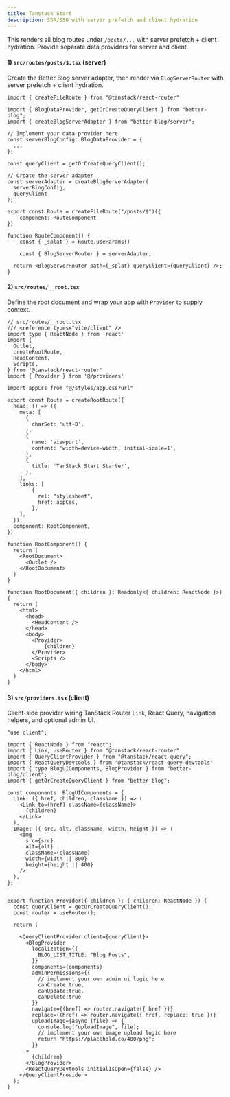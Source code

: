 ```yaml
---
title: Tanstack Start
description: SSR/SSG with server prefetch and client hydration
---
```


This renders all blog routes under `/posts/...` with server prefetch + client hydration. Provide separate data providers for server and client.

#### 1) `src/routes/posts/$.tsx` (server)
Create the Better Blog server adapter, then render via `BlogServerRouter` with server prefetch + client hydration.

```tsx
import { createFileRoute } from "@tanstack/react-router"

import { BlogDataProvider, getOrCreateQueryClient } from "better-blog";
import { createBlogServerAdapter } from "better-blog/server";

// Implement your data provider here
const serverBlogConfig: BlogDataProvider = {
  ...
};

const queryClient = getOrCreateQueryClient();

// Create the server adapter
const serverAdapter = createBlogServerAdapter(
  serverBlogConfig,
  queryClient
);

export const Route = createFileRoute("/posts/$")({
    component: RouteComponent
})

function RouteComponent() {
    const { _splat } = Route.useParams()

    const { BlogServerRouter } = serverAdapter;

  return <BlogServerRouter path={_splat} queryClient={queryClient} />;
}
```

#### 2) `src/routes/__root.tsx`
Define the root document and wrap your app with `Provider` to supply context.

```tsx
// src/routes/__root.tsx
/// <reference types="vite/client" />
import type { ReactNode } from 'react'
import {
  Outlet,
  createRootRoute,
  HeadContent,
  Scripts,
} from '@tanstack/react-router'
import { Provider } from '@/providers'

import appCss from "@/styles/app.css?url"

export const Route = createRootRoute({
  head: () => ({
    meta: [
      {
        charSet: 'utf-8',
      },
      {
        name: 'viewport',
        content: 'width=device-width, initial-scale=1',
      },
      {
        title: 'TanStack Start Starter',
      },
    ],
    links: [
        {
          rel: "stylesheet",
          href: appCss,
        },
    ],
  }),
  component: RootComponent,
})

function RootComponent() {
  return (
    <RootDocument>
      <Outlet />
    </RootDocument>
  )
}

function RootDocument({ children }: Readonly<{ children: ReactNode }>) {
  return (
    <html>
      <head>
        <HeadContent />
      </head>
      <body>
        <Provider>
            {children}
        </Provider>
        <Scripts />
      </body>
    </html>
  )
}
```

#### 3) `src/providers.tsx` (client)
Client-side provider wiring TanStack Router `Link`, React Query, navigation helpers, and optional admin UI.

```tsx
"use client";

import { ReactNode } from "react";
import { Link, useRouter } from "@tanstack/react-router"
import { QueryClientProvider } from "@tanstack/react-query";
import { ReactQueryDevtools } from '@tanstack/react-query-devtools'
import { type BlogUIComponents, BlogProvider } from "better-blog/client";
import { getOrCreateQueryClient } from "better-blog";

const components: BlogUIComponents = {
  Link: ({ href, children, className }) => (
    <Link to={href} className={className}>
      {children}
    </Link>
  ),
  Image: ({ src, alt, className, width, height }) => (
    <img
      src={src}
      alt={alt}
      className={className}
      width={width || 800}
      height={height || 400}
    />
  ),
};


export function Provider({ children }: { children: ReactNode }) {
  const queryClient = getOrCreateQueryClient();
  const router = useRouter();

  return (

    <QueryClientProvider client={queryClient}>
      <BlogProvider
        localization={{
          BLOG_LIST_TITLE: "Blog Posts",
        }}
        components={components}
        adminPermissions={{
          // implement your own admin ui logic here
          canCreate:true,
          canUpdate:true,
          canDelete:true
        }}
        navigate={(href) => router.navigate({ href })}
        replace={(href) => router.navigate({ href, replace: true })}
        uploadImage={async (file) => {
          console.log("uploadImage", file);
          // implement your own image upload logic here
          return "https://placehold.co/400/png";
        }}
      >
        {children}
      </BlogProvider>
      <ReactQueryDevtools initialIsOpen={false} />
    </QueryClientProvider>
  );
}
```
